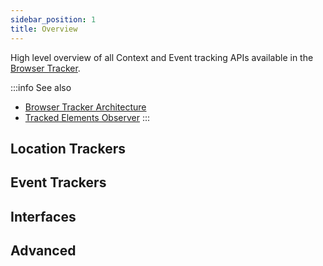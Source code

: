 ```yaml
---
sidebar_position: 1
title: Overview
---
```



High level overview of all Context and Event tracking APIs available in the [Browser Tracker](/tracking/core-concepts/tracker-architecture#browser-tracker).

:::info See also
- [Browser Tracker Architecture](/tracking/core-concepts/tracker-architecture#browser-tracker)
- [Tracked Elements Observer](/tracking/core-concepts/tracker-architecture.md#tracked-elements-observer)
:::

## Location Trackers
<LocationTrackersOverview />

## Event Trackers
<EventTrackersOverview />

## Interfaces
<InterfacesOverview />

## Advanced
<AdvancedOverview />
